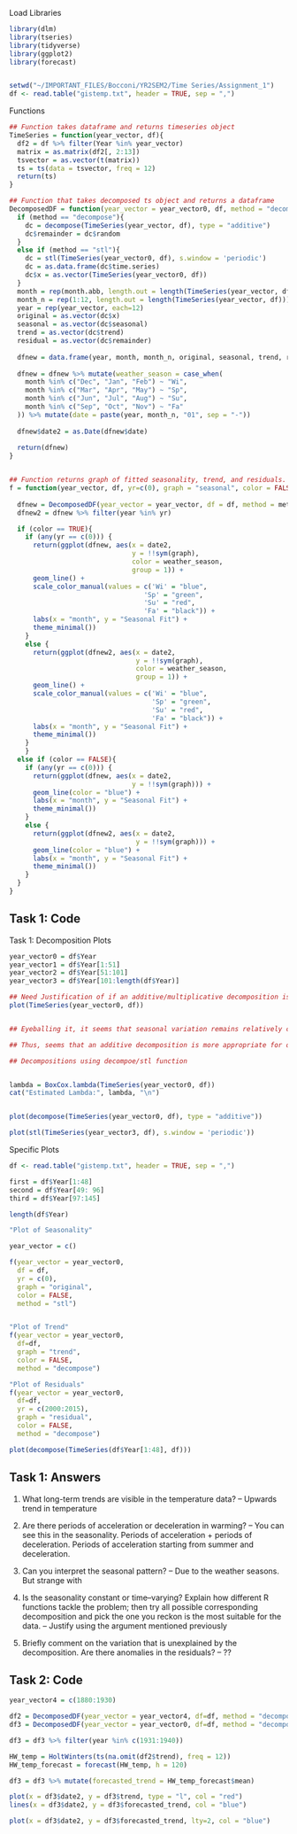 Load Libraries
```r
library(dlm)
library(tseries)
library(tidyverse)
library(ggplot2)
library(forecast)


setwd("~/IMPORTANT_FILES/Bocconi/YR2SEM2/Time Series/Assignment_1")
df <- read.table("gistemp.txt", header = TRUE, sep = ",")
```

Functions
```r
## Function takes dataframe and returns timeseries object
TimeSeries = function(year_vector, df){
  df2 = df %>% filter(Year %in% year_vector)
  matrix = as.matrix(df2[, 2:13])
  tsvector = as.vector(t(matrix))
  ts = ts(data = tsvector, freq = 12)
  return(ts)
} 

## Function that takes decomposed ts object and returns a dataframe
DecomposedDF = function(year_vector = year_vector0, df, method = "decompose"){
  if (method == "decompose"){
    dc = decompose(TimeSeries(year_vector, df), type = "additive")
    dc$remainder = dc$random
  } 
  else if (method == "stl"){
    dc = stl(TimeSeries(year_vector0, df), s.window = 'periodic')
    dc = as.data.frame(dc$time.series)
    dc$x = as.vector(TimeSeries(year_vector0, df))
  }
  month = rep(month.abb, length.out = length(TimeSeries(year_vector, df)))
  month_n = rep(1:12, length.out = length(TimeSeries(year_vector, df)))
  year = rep(year_vector, each=12)
  original = as.vector(dc$x)
  seasonal = as.vector(dc$seasonal)
  trend = as.vector(dc$trend)
  residual = as.vector(dc$remainder)
  
  dfnew = data.frame(year, month, month_n, original, seasonal, trend, residual)
  
  dfnew = dfnew %>% mutate(weather_season = case_when(
    month %in% c("Dec", "Jan", "Feb") ~ "Wi",
    month %in% c("Mar", "Apr", "May") ~ "Sp",
    month %in% c("Jun", "Jul", "Aug") ~ "Su",
    month %in% c("Sep", "Oct", "Nov") ~ "Fa"
  )) %>% mutate(date = paste(year, month_n, "01", sep = "-"))
  
  dfnew$date2 = as.Date(dfnew$date)
  
  return(dfnew)
}


## Function returns graph of fitted seasonality, trend, and residuals.
f = function(year_vector, df, yr=c(0), graph = "seasonal", color = FALSE, method = "decompose"){
  
  dfnew = DecomposedDF(year_vector = year_vector, df = df, method = method)
  dfnew2 = dfnew %>% filter(year %in% yr)

  if (color == TRUE){
    if (any(yr == c(0))) {
      return(ggplot(dfnew, aes(x = date2, 
                               y = !!sym(graph), 
                               color = weather_season,
                               group = 1)) + 
      geom_line() + 
      scale_color_manual(values = c('Wi' = "blue",
                                  'Sp' = "green",
                                  'Su' = "red",
                                  'Fa' = "black")) +
      labs(x = "month", y = "Seasonal Fit") + 
      theme_minimal())
    }
    else {
      return(ggplot(dfnew2, aes(x = date2, 
                                y = !!sym(graph), 
                                color = weather_season, 
                                group = 1)) + 
      geom_line() +
      scale_color_manual(values = c('Wi' = "blue",
                                    'Sp' = "green",
                                    'Su' = "red",
                                    'Fa' = "black")) + 
      labs(x = "month", y = "Seasonal Fit") + 
      theme_minimal())  
    }
    }
  else if (color == FALSE){
    if (any(yr == c(0))) {
      return(ggplot(dfnew, aes(x = date2, 
                               y = !!sym(graph))) + 
      geom_line(color = "blue") + 
      labs(x = "month", y = "Seasonal Fit") + 
      theme_minimal())
    }
    else {
      return(ggplot(dfnew2, aes(x = date2, 
                                y = !!sym(graph))) + 
      geom_line(color = "blue") +
      labs(x = "month", y = "Seasonal Fit") + 
      theme_minimal())  
    }
  }
}
```

## Task 1: Code
Task 1: Decomposition Plots
```r

year_vector0 = df$Year
year_vector1 = df$Year[1:51]
year_vector2 = df$Year[51:101]
year_vector3 = df$Year[101:length(df$Year)]

## Need Justification of if an additive/multiplicative decomposition is used. 
plot(TimeSeries(year_vector0, df))


## Eyeballing it, it seems that seasonal variation remains relatively constant at every level. The size of the seasonal effect does not seem to be proportional to the level of the time series. 

## Thus, seems that an additive decomposition is more appropriate for our analysis.

## Decompositions using decompoe/stl function


lambda = BoxCox.lambda(TimeSeries(year_vector0, df))
cat("Estimated Lambda:", lambda, "\n")


plot(decompose(TimeSeries(year_vector0, df), type = "additive"))

plot(stl(TimeSeries(year_vector3, df), s.window = 'periodic'))
```

Specific Plots
```r
df <- read.table("gistemp.txt", header = TRUE, sep = ",")

first = df$Year[1:48]
second = df$Year[49: 96]
third = df$Year[97:145]

length(df$Year)

"Plot of Seasonality"

year_vector = c()

f(year_vector = year_vector0, 
  df = df, 
  yr = c(0), 
  graph = "original", 
  color = FALSE,
  method = "stl")


"Plot of Trend"
f(year_vector = year_vector0, 
  df=df, 
  graph = "trend", 
  color = FALSE,
  method = "decompose")

"Plot of Residuals"
f(year_vector = year_vector0, 
  df=df, 
  yr = c(2000:2015), 
  graph = "residual", 
  color = FALSE,
  method = "decompose")

plot(decompose(TimeSeries(df$Year[1:48], df)))

```

## Task 1: Answers

1. What long-term trends are visible in the temperature data?
-- Upwards trend in temperature

2. Are there periods of acceleration or deceleration in warming?
-- You can see this in the seasonality. Periods of acceleration + periods of deceleration. Periods of acceleration starting from summer and deceleration. 


3. Can you interpret the seasonal pattern?
-- Due to the weather seasons. But strange with 

4. Is the seasonality constant or time–varying? Explain how different R functions tackle the problem; then try all possible corresponding decomposition and pick the one you reckon is the most suitable for the data.
-- Justify using the argument mentioned previously 

5. Briefly comment on the variation that is unexplained by the decomposition. Are there
anomalies in the residuals?
-- ?? 

## Task 2: Code

```r


year_vector4 = c(1880:1930)

df2 = DecomposedDF(year_vector = year_vector4, df=df, method = "decompose")
df3 = DecomposedDF(year_vector = year_vector0, df=df, method = "decompose")

df3 = df3 %>% filter(year %in% c(1931:1940)) 

HW_temp = HoltWinters(ts(na.omit(df2$trend), freq = 12)) 
HW_temp_forecast = forecast(HW_temp, h = 120)

df3 = df3 %>% mutate(forecasted_trend = HW_temp_forecast$mean)

plot(x = df3$date2, y = df3$trend, type = "l", col = "red")
lines(x = df3$date2, y = df3$forecasted_trend, col = "blue")

plot(x = df3$date2, y = df3$forecasted_trend, lty=2, col = "blue")
```







































